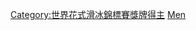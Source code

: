 {{Navbox
| name    = 世界花样滑冰锦标赛男子单人滑冠军
| title   = [[世界花样滑冰锦标赛|历届世界花样滑冰锦标赛冠军 - 男子单人滑]]
| state   = {{{state|autocollapse}}}
| listclass = hlist
| list1 = 
* [[1896 World Figure Skating Championships|1896]]：{{flagicon|German Empire}} [[吉尔贝特·富克斯]]
* [[1897 World Figure Skating Championships|1897]]：{{flagicon|AUT|empire}} [[古斯塔夫·许格尔]]
* [[1898 World Figure Skating Championships|1898]]：{{flagicon|SWE|1844}} [[亨宁·格雷南德]]
* [[1899 World Figure Skating Championships|1899]]：{{flagicon|AUT|empire}} [[古斯塔夫·许格尔]]
* [[1900 World Figure Skating Championships|1900]]：{{flagicon|AUT|empire}} [[古斯塔夫·许格尔]]
* [[1901 World Figure Skating Championships|1901]]：{{flagicon|SWE|1844}} [[乌尔里克·萨尔科夫]]
* [[1902 World Figure Skating Championships|1902]]：{{flagicon|SWE|1844}} [[乌尔里克·萨尔科夫]]
* [[1903 World Figure Skating Championships|1903]]：{{flagicon|SWE|1844}} [[乌尔里克·萨尔科夫]]
* [[1904 World Figure Skating Championships|1904]]：{{flagicon|SWE|1844}} [[乌尔里克·萨尔科夫]]
* [[1905 World Figure Skating Championships|1905]]：{{flagicon|SWE|1844}} [[乌尔里克·萨尔科夫]]
* [[1906 World Figure Skating Championships|1906]]：{{flagicon|German Empire}} [[吉尔贝特·富克斯]]
* [[1907 World Figure Skating Championships|1907]]：{{flagicon|SWE}} [[乌尔里克·萨尔科夫]]
* [[1908 World Figure Skating Championships|1908]]：{{flagicon|SWE}} [[乌尔里克·萨尔科夫]]
* [[1909 World Figure Skating Championships|1909]]：{{flagicon|SWE}} [[乌尔里克·萨尔科夫]]
* [[1910 World Figure Skating Championships|1910]]：{{flagicon|SWE}} [[乌尔里克·萨尔科夫]]
* [[1911 World Figure Skating Championships|1911]]：{{flagicon|SWE}} [[乌尔里克·萨尔科夫]]
* [[1912 World Figure Skating Championships|1912]]：{{flagicon|AUT|empire}} [[弗里茨·卡赫勒]]
* [[1913 World Figure Skating Championships|1913]]：{{flagicon|AUT|empire}} [[弗里茨·卡赫勒]]
* [[1914 World Figure Skating Championships|1914]]：{{flagicon|SWE}} [[约斯塔·桑达尔]]
* [[1922 World Figure Skating Championships|1922]]：{{flagicon|SWE}} [[伊利斯·格拉夫斯特伦]]
* [[1923 World Figure Skating Championships|1923]]：{{flagicon|AUT}} [[弗里茨·卡赫勒]] 
* [[1924 World Figure Skating Championships|1924]]：{{flagicon|SWE}} [[伊利斯·格拉夫斯特伦]]
* [[1925 World Figure Skating Championships|1925]]：{{flagicon|AUT}} [[维利·伯克尔]]
* [[1926 World Figure Skating Championships|1926]]：{{flagicon|AUT}} [[维利·伯克尔]]
* [[1927 World Figure Skating Championships|1927]]：{{flagicon|AUT}} [[维利·伯克尔]]
* [[1928 World Figure Skating Championships|1928]]：{{flagicon|AUT}} [[维利·伯克尔]]
* [[1929 World Figure Skating Championships|1929]]：{{flagicon|SWE}} [[伊利斯·格拉夫斯特伦]]
* [[1930 World Figure Skating Championships|1930]]：{{flagicon|AUT}} [[卡爾·夏菲]]
* [[1931 World Figure Skating Championships|1931]]：{{flagicon|AUT}} [[卡爾·夏菲]]
* [[1932 World Figure Skating Championships|1932]]：{{flagicon|AUT}} [[卡爾·夏菲]]
* [[1933 World Figure Skating Championships|1933]]：{{flagicon|AUT}} [[卡爾·夏菲]]
* [[1934 World Figure Skating Championships|1934]]：{{flagicon|AUT}} [[卡爾·夏菲]]
* [[1935 World Figure Skating Championships|1935]]：{{flagicon|AUT}} [[卡爾·夏菲]]
* [[1936 World Figure Skating Championships|1936]]：{{flagicon|AUT}} [[卡爾·夏菲]]
* [[1937 World Figure Skating Championships|1937]]：{{flagicon|AUT}} [[费利克斯·卡什帕]]
* [[1938 World Figure Skating Championships|1938]]：{{flagicon|AUT}} [[费利克斯·卡什帕]]
* [[1939 World Figure Skating Championships|1939]]：{{flagicon|GBR}} [[格雷厄姆·夏普]]
* [[1947 World Figure Skating Championships|1947]]：{{flagicon|SUI}} [[汉斯·格施维勒]]
* [[1948 World Figure Skating Championships|1948]]：{{flagicon|USA|1912}} [[迪克·巴頓]]
* [[1949 World Figure Skating Championships|1949]]：{{flagicon|USA|1912}} [[迪克·巴頓]]
* [[1950 World Figure Skating Championships|1950]]：{{flagicon|USA|1912}} [[迪克·巴頓]]
* [[1951 World Figure Skating Championships|1951]]：{{flagicon|USA|1912}} [[迪克·巴頓]]
* [[1952 World Figure Skating Championships|1952]]：{{flagicon|USA|1912}} [[迪克·巴頓]]
* [[1953 World Figure Skating Championships|1953]]：{{flagicon|USA|1912}} [[海耶斯·艾倫·詹金斯]]
* [[1954 World Figure Skating Championships|1954]]：{{flagicon|USA|1912}} [[海耶斯·艾倫·詹金斯]]
* [[1955 World Figure Skating Championships|1955]]：{{flagicon|USA|1912}} [[海耶斯·艾倫·詹金斯]]
* [[1956 World Figure Skating Championships|1956]]：{{flagicon|USA|1912}} [[海耶斯·艾倫·詹金斯]]
* [[1957 World Figure Skating Championships|1957]]：{{flagicon|USA|1912}} [[大衛·詹金斯]]
* [[1958 World Figure Skating Championships|1958]]：{{flagicon|USA|1912}} [[大衛·詹金斯]]
* [[1959 World Figure Skating Championships|1959]]：{{flagicon|USA|1912}} [[大衛·詹金斯]]
* [[1960 World Figure Skating Championships|1960]]：{{flagicon|FRA}} [[阿兰·吉莱蒂]]
* [[1962 World Figure Skating Championships|1962]]：{{flagicon|CAN|1957}} [[唐纳德·杰克逊]]
* [[1963 World Figure Skating Championships|1963]]：{{flagicon|CAN|1957}} [[唐纳德·麦克弗森]]
* [[1964 World Figure Skating Championships|1964]]：{{flagicon|GER}} [[曼弗雷德·施內爾多費爾]]
* [[1965 World Figure Skating Championships|1965]]：{{flagicon|FRA}} [[阿兰·卡尔马]]
* [[1966 World Figure Skating Championships|1966]]：{{flagicon|AUT}} [[埃梅里希·丹策尔]]
* [[1967 World Figure Skating Championships|1967]]：{{flagicon|AUT}} [[埃梅里希·丹策尔]]
* [[1968 World Figure Skating Championships|1968]]：{{flagicon|AUT}} [[埃梅里希·丹策尔]]
* [[1969 World Figure Skating Championships|1969]]：{{flagicon|USA}} [[蒂姆·伍德]]
* [[1970 World Figure Skating Championships|1970]]：{{flagicon|USA}} [[蒂姆·伍德]]
* [[1971 World Figure Skating Championships|1971]]：{{flagicon|TCH}} [[翁德雷·内佩拉]]
* [[1972 World Figure Skating Championships|1972]]：{{flagicon|TCH}} [[翁德雷·内佩拉]]
* [[1973 World Figure Skating Championships|1973]]：{{flagicon|TCH}} [[翁德雷·内佩拉]]
* [[1974 World Figure Skating Championships|1974]]：{{flagicon|GDR}} [[扬·霍夫曼]]
* [[1975 World Figure Skating Championships|1975]]：{{flagicon|URS|1955}} [[Sergey Volkov (figure skater)|Sergey Volkov]]
* [[1976 World Figure Skating Championships|1976]]：{{flagicon|GBR}} [[約翰·庫利]]
* [[1977 World Figure Skating Championships|1977]]：{{flagicon|URS|1955}} [[Vladimir Kovalyov]]
* [[1978 World Figure Skating Championships|1978]]：{{flagicon|USA}} [[查利·蒂克纳]]
* [[1979 World Figure Skating Championships|1979]]：{{flagicon|URS|1955}} [[Vladimir Kovalyov]]
* [[1980 World Figure Skating Championships|1980]]：{{flagicon|GDR}} [[扬·霍夫曼]]
* [[1981 World Figure Skating Championships|1981]]：{{flagicon|USA}} [[斯科特·汉密尔顿]]
* [[1982 World Figure Skating Championships|1982]]：{{flagicon|USA}} [[斯科特·汉密尔顿]]
* [[1983 World Figure Skating Championships|1983]]：{{flagicon|USA}} [[斯科特·汉密尔顿]]
* [[1984 World Figure Skating Championships|1984]]：{{flagicon|USA}} [[斯科特·汉密尔顿]]
* [[1985 World Figure Skating Championships|1985]]：{{flagicon|URS}} [[亞歷山大·法捷耶夫 (運動員)|亞歷山大·法捷耶夫]]
* [[1986 World Figure Skating Championships|1986]]：{{flagicon|USA}} [[布萊恩·博伊塔諾]]
* [[1987 World Figure Skating Championships|1987]]：{{flagicon|CAN}} [[布莱恩·奥瑟]]
* [[1988 World Figure Skating Championships|1988]]：{{flagicon|USA}} [[布萊恩·博伊塔諾]]
* [[1989 World Figure Skating Championships|1989]]：{{flagicon|CAN}} [[科特·布朗宁]]
* [[1990 World Figure Skating Championships|1990]]：{{flagicon|CAN}} [[科特·布朗宁]]
* [[1991 World Figure Skating Championships|1991]]：{{flagicon|CAN}} [[科特·布朗宁]]
* [[1992 World Figure Skating Championships|1992]]：{{flagicon|CIS|1992}} [[维克多·彼得连科]]
* [[1993 World Figure Skating Championships|1993]]：{{flagicon|CAN}} [[科特·布朗宁]]
* [[1994 World Figure Skating Championships|1994]]：{{flagicon|CAN}} [[埃尔维斯·斯托克]]
* [[1995 World Figure Skating Championships|1995]]：{{flagicon|CAN}} [[埃尔维斯·斯托克]]
* [[1996 World Figure Skating Championships|1996]]：{{flagicon|USA}} [[托德·埃尔德雷奇]]
* [[1997 World Figure Skating Championships|1997]]：{{flagicon|CAN}} [[埃尔维斯·斯托克]]
* [[1998 World Figure Skating Championships|1998]]：{{flagicon|RUS}} [[阿列克谢·亚古丁]] 
* [[1999 World Figure Skating Championships|1999]]：{{flagicon|RUS}} [[阿列克谢·亚古丁]] 
* [[2000 World Figure Skating Championships|2000]]：{{flagicon|RUS}} [[阿列克谢·亚古丁]] 
* [[2001 World Figure Skating Championships|2001]]：{{flagicon|RUS}} [[叶甫根尼·普鲁申科]]
* [[2002 World Figure Skating Championships|2002]]：{{flagicon|RUS}} [[阿列克谢·亚古丁]]
* [[2003 World Figure Skating Championships|2003]]：{{flagicon|RUS}} [[叶甫根尼·普鲁申科]]
* [[2004 World Figure Skating Championships|2004]]：{{flagicon|RUS}} [[叶甫根尼·普鲁申科]]
* [[2005 World Figure Skating Championships|2005]]：{{flagicon|CHE}} [[史蒂芬·兰比尔]]
* [[2006 World Figure Skating Championships|2006]]：{{flagicon|CHE}} [[史蒂芬·兰比尔]]
* [[2007 World Figure Skating Championships|2007]]：{{flagicon|FRA}} [[布萊恩·茹貝爾]]
* [[2008 World Figure Skating Championships|2008]]：{{flagicon|CAN}} [[傑佛瑞·布特爾]]
* [[2009年世界花样滑冰锦标赛|2009]]：{{flagicon|USA}} [[埃文·莱萨塞克]]
* [[2010 World Figure Skating Championships|2010]]：{{flagicon|JPN}} [[高橋大輔]]
* [[2011 World Figure Skating Championships|2011]]：{{flagicon|CAN}} [[陈伟群]]
* [[2012年世界花样滑冰锦标赛|2012]]：{{flagicon|CAN}} [[陈伟群]]
* [[2013年世界花样滑冰锦标赛|2013]]：{{flagicon|CAN}} [[陈伟群]]
* [[2014年世界花式滑冰錦標賽|2014]]：{{flagicon|JPN}} [[羽生結弦]]
* [[2015年世界花式滑冰錦標賽|2015]]：{{flagicon|ESP}} [[哈維爾·費南德茲]]
* [[2016年世界花式滑冰錦標賽|2016]]：{{flagicon|ESP}} [[哈維爾·費南德茲]]
* [[2017年世界花式滑冰錦標賽|2017]]：{{flagicon|JPN}} [[羽生結弦]]
* [[2018年世界花式滑冰錦標賽|2018]]：{{flagicon|USA}} [[陈巍]]
* [[2019年世界花式滑冰錦標賽|2019]]：{{flagicon|USA}} [[陈巍]]
* [[2021年世界花样滑冰锦标赛|2021]]：{{flagicon|USA}} [[陈巍]]
* [[2022 World Figure Skating Championships|2022]]：{{flagicon|JPN}} [[宇野昌磨]]

}}<noinclude>
{{collapsible option}}
[[Category:世界花式滑冰錦標賽獎牌得主]]
[[Category:世界花式滑冰錦標賽導航模板|Men]]
</noinclude>